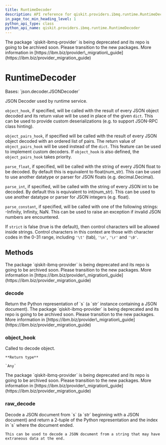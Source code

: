 ```yaml
---
title: RuntimeDecoder
description: API reference for qiskit.providers.ibmq.runtime.RuntimeDecoder
in_page_toc_min_heading_level: 1
python_api_type: class
python_api_name: qiskit.providers.ibmq.runtime.RuntimeDecoder
---
```


<Admonition title="Warning" type="caution">
  The package `qiskit-ibmq-provider` is being deprecated and its repo is going to be archived soon. Please transition to the new packages. More information in [https://ibm.biz/provider\_migration\_guide](https://ibm.biz/provider_migration_guide)
</Admonition>

# RuntimeDecoder

<Class id="qiskit.providers.ibmq.runtime.RuntimeDecoder" isDedicatedPage={true} github="https://github.com/qiskit/qiskit-ibmq-provider/tree/stable/0.20/qiskit/providers/ibmq/runtime/utils.py" signature="RuntimeDecoder(*args, **kwargs)">
  Bases: `json.decoder.JSONDecoder`

  JSON Decoder used by runtime service.

  `object_hook`, if specified, will be called with the result of every JSON object decoded and its return value will be used in place of the given `dict`. This can be used to provide custom deserializations (e.g. to support JSON-RPC class hinting).

  `object_pairs_hook`, if specified will be called with the result of every JSON object decoded with an ordered list of pairs. The return value of `object_pairs_hook` will be used instead of the `dict`. This feature can be used to implement custom decoders. If `object_hook` is also defined, the `object_pairs_hook` takes priority.

  `parse_float`, if specified, will be called with the string of every JSON float to be decoded. By default this is equivalent to float(num\_str). This can be used to use another datatype or parser for JSON floats (e.g. decimal.Decimal).

  `parse_int`, if specified, will be called with the string of every JSON int to be decoded. By default this is equivalent to int(num\_str). This can be used to use another datatype or parser for JSON integers (e.g. float).

  `parse_constant`, if specified, will be called with one of the following strings: -Infinity, Infinity, NaN. This can be used to raise an exception if invalid JSON numbers are encountered.

  If `strict` is false (true is the default), then control characters will be allowed inside strings. Control characters in this context are those with character codes in the 0-31 range, including `'\t'` (tab), `'\n'`, `'\r'` and `'\0'`.

  ## Methods

  <Admonition title="Warning" type="caution">
    The package `qiskit-ibmq-provider` is being deprecated and its repo is going to be archived soon. Please transition to the new packages. More information in [https://ibm.biz/provider\_migration\_guide](https://ibm.biz/provider_migration_guide)
  </Admonition>

  ### decode

  <Function id="qiskit.providers.ibmq.runtime.RuntimeDecoder.decode" name="decode" signature="RuntimeDecoder.decode(s, _w=<built-in method match of re.Pattern object>)">
    Return the Python representation of `s` (a `str` instance containing a JSON document).
  </Function>

  <Admonition title="Warning" type="caution">
    The package `qiskit-ibmq-provider` is being deprecated and its repo is going to be archived soon. Please transition to the new packages. More information in [https://ibm.biz/provider\_migration\_guide](https://ibm.biz/provider_migration_guide)
  </Admonition>

  ### object\_hook

  <Function id="qiskit.providers.ibmq.runtime.RuntimeDecoder.object_hook" name="object_hook" signature="RuntimeDecoder.object_hook(obj)">
    Called to decode object.

    **Return type**

    `Any`
  </Function>

  <Admonition title="Warning" type="caution">
    The package `qiskit-ibmq-provider` is being deprecated and its repo is going to be archived soon. Please transition to the new packages. More information in [https://ibm.biz/provider\_migration\_guide](https://ibm.biz/provider_migration_guide)
  </Admonition>

  ### raw\_decode

  <Function id="qiskit.providers.ibmq.runtime.RuntimeDecoder.raw_decode" name="raw_decode" signature="RuntimeDecoder.raw_decode(s, idx=0)">
    Decode a JSON document from `s` (a `str` beginning with a JSON document) and return a 2-tuple of the Python representation and the index in `s` where the document ended.

    This can be used to decode a JSON document from a string that may have extraneous data at the end.
  </Function>
</Class>


